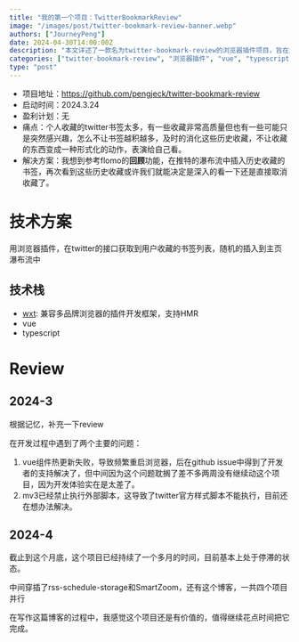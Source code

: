 ```yaml
---
title: "我的第一个项目：TwitterBookmarkReview"
image: "/images/post/twitter-bookmark-review-banner.webp"
authors: ["JourneyPeng"]
date: 2024-04-30T14:00:00Z
description: "本文详述了一款名为twitter-bookmark-review的浏览器插件项目，旨在解决个人Twitter书签过多的问题。该项目通过插入历史收藏到Twitter主页瀑布流中，帮助用户重新审视这些书签，决定是否需要保留。技术上，使用了wxt框架、Vue和TypeScript进行开发，但在开发过程中遇到了组件热更新失败和MV3政策限制执行外部脚本的技术挑战。"
categories: ["twitter-bookmark-review", "浏览器插件", "vue", "typescript", "twitterAPI", "wxt框架", "书签管理"]
type: "post"
---
```


- 项目地址：https://github.com/pengjeck/twitter-bookmark-review
- 启动时间：2024.3.24
- 盈利计划：无
- 痛点：个人收藏的twitter书签太多，有一些收藏非常高质量但也有一些可能只是突然感兴趣，怎么不让书签越积越多，及时的消化这些历史收藏，不让收藏的东西变成一种形式化的动作，表演给自己看。
- 解决方案：我想到参考flomo的**回顾**功能，在推特的瀑布流中插入历史收藏的书签，再次看到这些历史收藏或许我们就能决定是深入的看一下还是直接取消收藏了。

# 技术方案

用浏览器插件，在twitter的接口获取到用户收藏的书签列表，随机的插入到主页瀑布流中

## 技术栈

- [wxt](https://wxt.dev): 兼容多品牌浏览器的插件开发框架，支持HMR
- vue
- typescript

# Review

## 2024-3
根据记忆，补充一下review

在开发过程中遇到了两个主要的问题：
1. vue组件热更新失败，导致频繁重启浏览器，后在github issue中得到了开发者的支持解决了，但中间因为这个问题耽搁了差不多两周没有继续动这个项目，因为开发体验实在是太差了。
2. mv3已经禁止执行外部脚本，这导致了twitter官方样式脚本不能执行，目前还在想办法解决。

## 2024-4
截止到这个月底，这个项目已经持续了一个多月的时间，目前基本上处于停滞的状态。

中间穿插了rss-schedule-storage和SmartZoom，还有这个博客，一共四个项目并行

在写作这篇博客的过程中，我感觉这个项目还是有价值的，值得继续花点时间把它完成。

